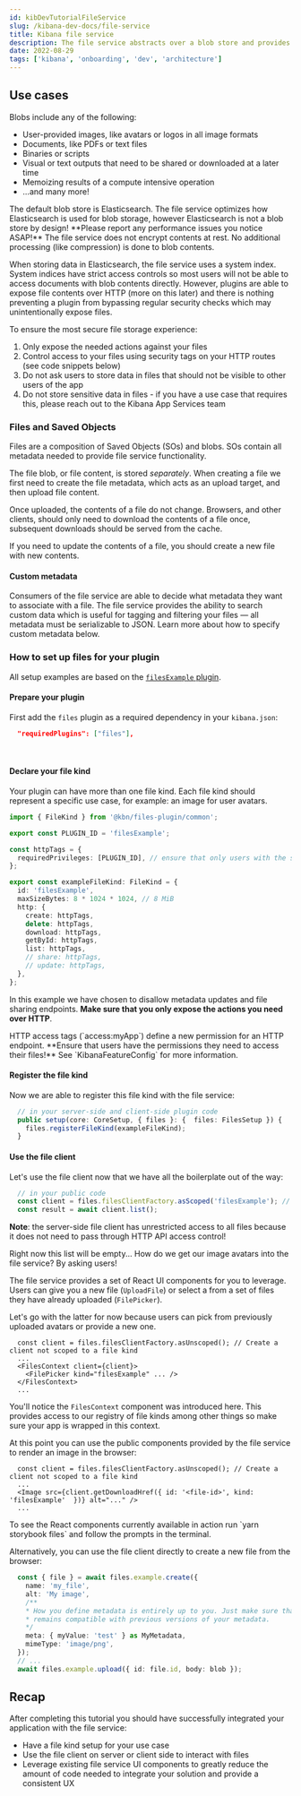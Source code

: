 ```yaml
---
id: kibDevTutorialFileService
slug: /kibana-dev-docs/file-service
title: Kibana file service
description: The file service abstracts over a blob store and provides CRUD functionality for blobs.
date: 2022-08-29
tags: ['kibana', 'onboarding', 'dev', 'architecture']
---
```


## Use cases

Blobs include any of the following:

* User-provided images, like avatars or logos in all image formats
* Documents, like PDFs or text files
* Binaries or scripts
* Visual or text outputs that need to be shared or downloaded at a later time
* Memoizing results of a compute intensive operation
* ...and many more!

<DocCallOut title="Note on performance">
  The default blob store is Elasticsearch. The file service optimizes how Elasticsearch is used for blob storage, however Elasticsearch is not a blob store by design! **Please report any performance issues you notice ASAP!**
</DocCallOut>

<DocCallOut title="A few notes on security">
  The file service does not encrypt contents at rest. No additional processing (like compression) is done to blob contents.

  When storing data in Elasticsearch, the file service uses a system index. System indices have strict access controls so most users will not be able to access documents with blob contents directly. However, plugins are able to expose file contents over HTTP (more on this later) and there is nothing preventing a plugin from bypassing regular security checks which may unintentionally expose files.

  To ensure the most secure file storage experience:

  1. Only expose the needed actions against your files
  2. Control access to your files using security tags on your HTTP routes (see code snippets below)
  3. Do not ask users to store data in files that should not be visible to other users of the app
  4. Do not store sensitive data in files - if you have a use case that requires this, please reach out to the Kibana App Services team
</DocCallOut>

### Files and Saved Objects

Files are a composition of Saved Objects (SOs) and blobs. SOs contain all metadata needed to provide file service functionality.

The file blob, or file content, is stored _separately_. When creating a file we first need to create the file metadata, which acts as an upload target, and then upload file content.

<DocCallOut title="File contents are immutable">
  Once uploaded, the contents of a file do not change. Browsers, and other clients, should only need to download the contents of a file once, subsequent downloads should be served from the cache.

  If you need to update the contents of a file, you should create a new file with new contents.
</DocCallOut>

#### Custom metadata

Consumers of the file service are able to decide what metadata they want to associate with a file. The file service provides the ability to search custom data which is useful for tagging and filtering your files &mdash; all metadata must be serializable to JSON. Learn more about how to specify custom metadata below.

### How to set up files for your plugin

All setup examples are based on the [`filesExample` plugin](https://github.com/elastic/kibana/blob/b6693bd9260c1620ec5ad8f09141b534c3b02e81/examples/files_example/README.md).

#### Prepare your plugin

First add the  `files` plugin as a required dependency in your `kibana.json`:

```json
  "requiredPlugins": ["files"],
```
<br />

#### Declare your file kind

Your plugin can have more than one file kind. Each file kind should represent a specific use case, for example: an image for user avatars.

```ts
import { FileKind } from '@kbn/files-plugin/common';

export const PLUGIN_ID = 'filesExample';

const httpTags = {
  requiredPrivileges: [PLUGIN_ID], // ensure that only users with the specified privilege can perform operations on files of this kind
};

export const exampleFileKind: FileKind = {
  id: 'filesExample',
  maxSizeBytes: 8 * 1024 * 1024, // 8 MiB
  http: {
    create: httpTags,
    delete: httpTags,
    download: httpTags,
    getById: httpTags,
    list: httpTags,
    // share: httpTags,
    // update: httpTags,
  },
};
```

In this example we have chosen to disallow metadata updates and file sharing endpoints. **Make sure that you only expose the actions you need over HTTP**.

<DocCallOut title="Ensure users can access their files">
  HTTP access tags (`access:myApp`) define a new permission for an HTTP endpoint. **Ensure that users have the permissions they need to access their files!** See `KibanaFeatureConfig` for more information.
</DocCallOut>

#### Register the file kind

Now we are able to register this file kind with the file service:

```ts
  // in your server-side and client-side plugin code
  public setup(core: CoreSetup, { files }: {  files: FilesSetup }) {
    files.registerFileKind(exampleFileKind);
  }
```

#### Use the file client

Let's use the file client now that we have all the boilerplate out of the way:

```ts
  // in your public code
  const client = files.filesClientFactory.asScoped('filesExample'); // Create a file client that is scoped to "filesExample"
  const result = await client.list();
```

**Note**: the server-side file client has unrestricted access to all files because it does
not need to pass through HTTP API access control!

Right now this list will be empty... How do we get our image avatars into the file service? By asking users!

The file service provides a set of React UI components for you to leverage. Users can give you a new file (`UploadFile`) or select a from a set of files they have already uploaded (`FilePicker`).

Let's go with the latter for now because users can pick from previously uploaded
avatars or provide a new one.

```tsx
  const client = files.filesClientFactory.asUnscoped(); // Create a client not scoped to a file kind
  ...
  <FilesContext client={client}>
    <FilePicker kind="filesExample" ... />
  </FilesContext>
  ...
```

You'll notice the `FilesContext` component was introduced here. This provides
access to our registry of file kinds among other things so make sure your app is
wrapped in this context.

At this point you can use the public components provided by the file service
to render an image in the browser:

```tsx
  const client = files.filesClientFactory.asUnscoped(); // Create a client not scoped to a file kind
  ...
  <Image src={client.getDownloadHref({ id: '<file-id>', kind: 'filesExample'  })} alt="..." />
  ...
```

<DocCallOut title="File service React components">
  To see the React components currently available in action run `yarn storybook files` and follow the prompts in the terminal.
</DocCallOut>

Alternatively, you can use the file client directly to create a new file from the browser:

```ts
  const { file } = await files.example.create({
    name: 'my_file',
    alt: 'My image',
    /**
    * How you define metadata is entirely up to you. Just make sure that your application
    * remains compatible with previous versions of your metadata.
    */
    meta: { myValue: 'test' } as MyMetadata,
    mimeType: 'image/png',
  });
  // ...
  await files.example.upload({ id: file.id, body: blob });
```

## Recap

After completing this tutorial you should have successfully integrated your application
with the file service:

* Have a file kind setup for your use case
* Use the file client on server or client side to interact with files
* Leverage existing file service UI components to greatly reduce the amount
  of code needed to integrate your solution and provide a consistent UX